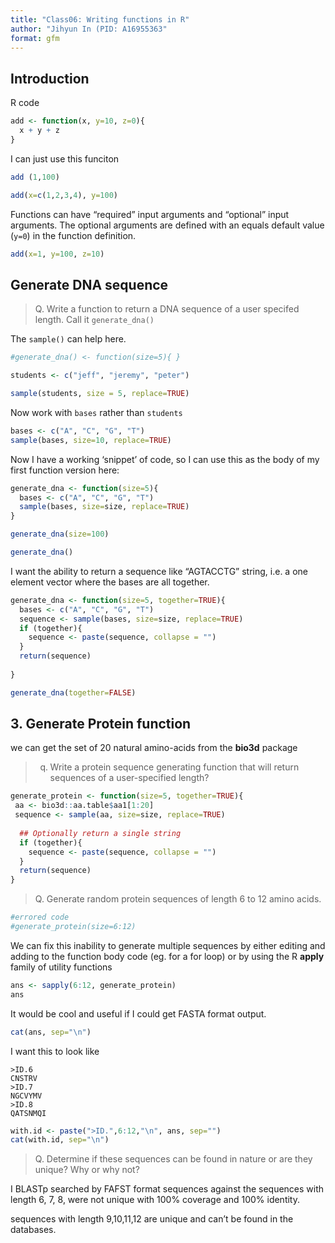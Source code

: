 ```yaml
---
title: "Class06: Writing functions in R"
author: "Jihyun In (PID: A16955363"
format: gfm
---
```

## Introduction
R code

```r
add <- function(x, y=10, z=0){
  x + y + z
}

```

I can just use this funciton

```r
add (1,100)

```

```r
add(x=c(1,2,3,4), y=100)
```

Functions can have "required" input arguments and "optional" input arguments. The optional arguments are defined with an equals default value (`y=0`) in the function definition.

```r
add(x=1, y=100, z=10)
```
## Generate DNA sequence
> Q. Write a function to return a DNA sequence of a user specifed length. Call it `generate_dna()`

The `sample()` can help here.
```r
#generate_dna() <- function(size=5){ }

students <- c("jeff", "jeremy", "peter")

sample(students, size = 5, replace=TRUE)

```

Now work with `bases` rather than `students`
```r
bases <- c("A", "C", "G", "T")
sample(bases, size=10, replace=TRUE)

```
Now I have a working 'snippet' of code, so I can use this as the body of my first function version here:
```r
generate_dna <- function(size=5){
  bases <- c("A", "C", "G", "T")
  sample(bases, size=size, replace=TRUE)
}
```

```r
generate_dna(size=100)
```

```r
generate_dna()
```


I want the ability to return a sequence like "AGTACCTG" string, i.e. a one element vector where the bases are all together. 
```r
generate_dna <- function(size=5, together=TRUE){
  bases <- c("A", "C", "G", "T")
  sequence <- sample(bases, size=size, replace=TRUE)
  if (together){
    sequence <- paste(sequence, collapse = "")
  }
  return(sequence)
  
}
```


```r
generate_dna(together=FALSE)
```

## 3. Generate Protein function

we can get the set of 20 natural amino-acids from the **bio3d** package

> q. Write a protein sequence generating function that will return sequences of a user-specified length?

```r
generate_protein <- function(size=5, together=TRUE){
 aa <- bio3d::aa.table$aa1[1:20]
 sequence <- sample(aa, size=size, replace=TRUE)
 
  ## Optionally return a single string 
  if (together){
    sequence <- paste(sequence, collapse = "")
  }
  return(sequence)
}
```


> Q. Generate random protein sequences of length 6 to 12 amino acids.

```r
#errored code
#generate_protein(size=6:12)

```
We can fix this inability to generate multiple sequences by either editing and adding to the function body code (eg. for a for loop) or by using the R **apply** family of utility functions

```r
ans <- sapply(6:12, generate_protein)
ans
```

It would be cool and useful if I could get FASTA format output. 
```r
cat(ans, sep="\n")
```

I want this to look like 
```
>ID.6
CNSTRV
>ID.7
NGCVYMV
>ID.8
QATSNMQI

```

```r
with.id <- paste(">ID.",6:12,"\n", ans, sep="")
cat(with.id, sep="\n")


```

> Q. Determine if these sequences can be found in nature or are they unique? Why or why not?

I BLASTp searched by FAFST format sequences against the sequences with length  6, 7, 8, were not unique with 100% coverage and 100% identity. 

sequences with length  9,10,11,12 are unique and can't be found in the databases.


